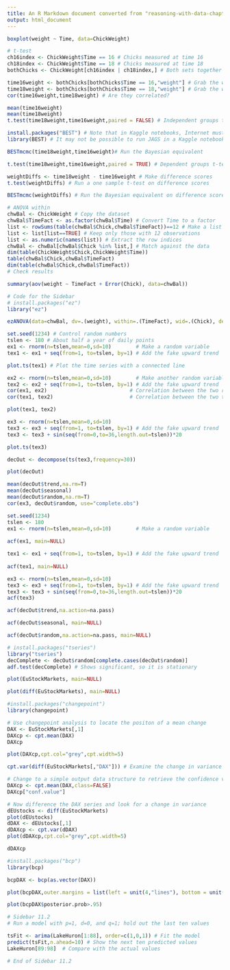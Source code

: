 ---
title: An R Markdown document converted from "reasoning-with-data-chapter-11.ipynb"
output: html_document
---

```{r}
boxplot(weight ~ Time, data=ChickWeight)
```

```{r}
# t-test
ch16index <- ChickWeight$Time == 16 # Chicks measured at time 16
ch18index <- ChickWeight$Time == 18 # Chicks measured at time 18
bothChicks <- ChickWeight[ch16index | ch18index,] # Both sets together

time16weight <- bothChicks[bothChicks$Time == 16,"weight"] # Grab the weights for t=16
time18weight <- bothChicks[bothChicks$Time == 18,"weight"] # Grab the weights for t=18
cor(time16weight,time18weight) # Are they correlated?
```

```{r}
mean(time16weight)
mean(time18weight)
t.test(time18weight,time16weight,paired = FALSE) # Independent groups t-test
```

```{r}
install.packages("BEST") # Note that in Kaggle notebooks, Internet must be enabled in settings to install packages
library(BEST) # It may not be possible to run JAGS in a Kaggle notebook
```

```{r}
BESTmcmc(time18weight,time16weight)# Run the Bayesian equivalent 
```

```{r}
t.test(time18weight,time16weight,paired = TRUE) # Dependent groups t-test
```

```{r}
weightDiffs <- time18weight - time16weight # Make difference scores
t.test(weightDiffs) # Run a one sample t-test on difference scores
```

```{r}
BESTmcmc(weightDiffs) # Run the Bayesian equivalent on difference scores
```

```{r}
# ANOVA within
chwBal <- ChickWeight # Copy the dataset
chwBal$TimeFact <- as.factor(chwBal$Time) # Convert Time to a factor
list <- rowSums(table(chwBal$Chick,chwBal$TimeFact))==12 # Make a list of rows
list <- list[list==TRUE] # Keep only those with 12 observations
list <- as.numeric(names(list)) # Extract the row indices
chwBal <- chwBal[chwBal$Chick %in% list,] # Match against the data
dim(table(ChickWeight$Chick,ChickWeight$Time))
table(chwBal$Chick,chwBal$TimeFact) 
dim(table(chwBal$Chick,chwBal$TimeFact))
# Check results
```

```{r}
summary(aov(weight ~ TimeFact + Error(Chick), data=chwBal))
```

```{r}
# Code for the Sidebar
# install.packages("ez")
library("ez")

ezANOVA(data=chwBal, dv=.(weight), within=.(TimeFact), wid=.(Chick), detailed=TRUE)
```

```{r}
set.seed(1234) # Control random numbers
tslen <- 180 # About half a year of daily points
ex1 <- rnorm(n=tslen,mean=0,sd=10)        # Make a random variable
tex1 <- ex1 + seq(from=1, to=tslen, by=1) # Add the fake upward trend
```

```{r}
plot.ts(tex1) # Plot the time series with a connected line 
```

```{r}
ex2 <- rnorm(n=tslen,mean=0,sd=10)        # Make another random variable
tex2 <- ex2 + seq(from=1, to=tslen, by=1) # Add the fake upward trend
cor(ex1, ex2)                           # Correlation between the two random variables 
cor(tex1, tex2)                         # Correlation between the two time series 
```

```{r}
plot(tex1, tex2)
```

```{r}
ex3 <- rnorm(n=tslen,mean=0,sd=10)  
tex3 <- ex3 + seq(from=1, to=tslen, by=1) # Add the fake upward trend
tex3 <- tex3 + sin(seq(from=0,to=36,length.out=tslen))*20

plot.ts(tex3)
```

```{r}
decOut <- decompose(ts(tex3,frequency=30))

plot(decOut)
```

```{r}
mean(decOut$trend,na.rm=T)
mean(decOut$seasonal)
mean(decOut$random,na.rm=T)
cor(ex3, decOut$random, use="complete.obs")
```

```{r}
set.seed(1234)
tslen <- 180
ex1 <- rnorm(n=tslen,mean=0,sd=10)        # Make a random variable
 
acf(ex1, main=NULL)
```

```{r}
tex1 <- ex1 + seq(from=1, to=tslen, by=1) # Add the fake upward trend
 
acf(tex1, main=NULL)
```

```{r}
ex3 <- rnorm(n=tslen,mean=0,sd=10)  
tex3 <- ex3 + seq(from=1, to=tslen, by=1) # Add the fake upward trend
tex3 <- tex3 + sin(seq(from=0,to=36,length.out=tslen))*20
acf(tex3)
```

```{r}
acf(decOut$trend,na.action=na.pass)
```

```{r}
acf(decOut$seasonal, main=NULL)
```

```{r}
acf(decOut$random,na.action=na.pass, main=NULL)
```

```{r}
# install.packages("tseries")
library("tseries")
decComplete <- decOut$random[complete.cases(decOut$random)]
adf.test(decComplete) # Shows significant, so it is stationary
```

```{r}
plot(EuStockMarkets, main=NULL)
```

```{r}
plot(diff(EuStockMarkets), main=NULL)
```

```{r}
#install.packages("changepoint")
library(changepoint)
```

```{r}
# Use changepoint analysis to locate the positon of a mean change
DAX <- EuStockMarkets[,1]
DAXcp <- cpt.mean(DAX)
DAXcp

plot(DAXcp,cpt.col="grey",cpt.width=5)
```

```{r}
cpt.var(diff(EuStockMarkets[,"DAX"])) # Examine the change in variance
```

```{r}
# Change to a simple output data structure to retrieve the confidence value
DAXcp <- cpt.mean(DAX,class=FALSE) 
DAXcp["conf.value"]
```

```{r}
# Now difference the DAX series and look for a change in variance
dEUstocks <- diff(EuStockMarkets)
plot(dEUstocks)
dDAX <- dEUstocks[,1]
dDAXcp <- cpt.var(dDAX)
plot(dDAXcp,cpt.col="grey",cpt.width=5)
```

```{r}
dDAXcp
```

```{r}
#install.packages("bcp")
library(bcp)

bcpDAX <- bcp(as.vector(DAX))
```

```{r}
plot(bcpDAX,outer.margins = list(left = unit(4,"lines"), bottom = unit(3, "lines"), right = unit(3, "lines"), top = unit(2,"lines")), main=NULL) 
```

```{r}
plot(bcpDAX$posterior.prob>.95)
```

```{r}
# Sidebar 11.2
# Run a model with p=1, d=0, and q=1; hold out the last ten values

tsFit <- arima(LakeHuron[1:88], order=c(1,0,1))	# Fit the model
predict(tsFit,n.ahead=10) # Show the next ten predicted values
LakeHuron[89:98]  # Compare with the actual values

# End of Sidebar 11.2
```


